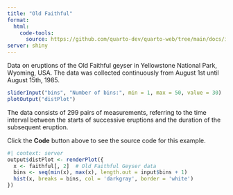 ```yaml
---
title: "Old Faithful"
format: 
  html:
    code-tools: 
      source: https://github.com/quarto-dev/quarto-web/tree/main/docs/interactive/shiny/_examples/old-faithful/shiny-old-faithful.qmd
server: shiny
---
```


Data on eruptions of the Old Faithful geyser in Yellowstone National Park,
Wyoming, USA. The data was collected continuously from August 1st until
August 15th, 1985.

```r
sliderInput("bins", "Number of bins:", min = 1, max = 50, value = 30)
plotOutput("distPlot")
```

The data consists of 299 pairs of measurements, referring to the time interval
between the starts of successive eruptions and the duration of the subsequent
eruption.

Click the **Code** button above to see the source code for this example.

```r
#| context: server
output$distPlot <- renderPlot({
  x <- faithful[, 2]  # Old Faithful Geyser data
  bins <- seq(min(x), max(x), length.out = input$bins + 1)
  hist(x, breaks = bins, col = 'darkgray', border = 'white')
})
```
